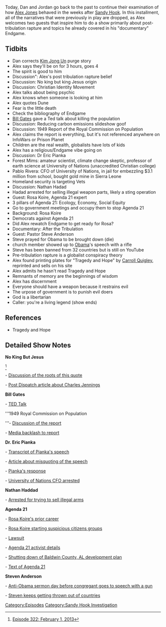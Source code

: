 {{DEFAULTSORT:
    #_EPISODE_0305:February 1, 2013
}}{{Episode
    | title           = February 1, 2013
    | caption         = Listen to this episode on [https://knowledgefight.libsyn.com/knowledge-fight-february-1-2013 Libsyn] [https://open.spotify.com/episode/6b0dTGgBtqxhxpE5WiGpIg Spotify], Read the [[Transcript/305: February 1, 2013|Unofficial Transcript]]
    | episodeNumber   = 305
    | length          = 01:32:28
    | airDate         = June 5, 2019
    | coverageDate    = February 1, 2013
    | episodeType     = [[:Category:Sandy Hook Investigation|Sandy Hook Investigation]]
    | appearance      = [[Charles A Jennings]], [[Bill Gates]], [[Dr Eric Pianka]], [[Pablo Rivera]], [[Nathan Hadad]], [[Rosa Koire]], [[Pastor Steve Anderson]], [[Carroll Quigley]]
    | previousEpisode = [[304: May 30-31, 2019]]
    | nextEpisode     = [[306: June 4-5, 2019]]
}}

{{Stub}}

Today, Dan and Jordan go back to the past to continue their examination of how [[Alex Jones]] behaved in the weeks after [[The Sandy Hook Elementary Massacre|Sandy Hook]]. In this installment, all of the narratives that were previously in play are dropped, as Alex welcomes two guests that inspire him to do a show primarily about post-tribulation rapture and topics he already covered in his "documentary" Endgame.

==Tidbits==

*Dan corrects [[Kim Jong Un]] purge story
*Alex says they'll be on for 3 hours, goes 4
*The spirit is good to him
*Discussion": Alex's post tribulation rapture belief
*Discussion: No king but king Jesus origin
*Discussion: Christian Identity Movement
*Alex talks about being psychic
*Alex knows when someone is looking at him
*Alex quotes Dune
*Fear is the little death
*Check the bibliography of Endgame
*[[Bill Gates]] gave a Ted talk about killing the population
*Discussion: Reducing carbon emissions slideshow goof
*Discussion: 1949 Report of the Royal Commission on Population
*Alex claims the report is everything, but it's not referenced anywhere on InfoWars or Prison Planet
*Children are the real wealth, globalists have lots of kids
*Alex has a religious/Endgame vibe going on
*Discussion: Dr Eric Pianka
*Forest Mims: amateur scientist, climate change skeptic, professor of earth science at University of Nations (unaccredited Christian college)
*Pablo Rivera: CFO of University of Nations, in jail for embezzling $3.1 million from school, bought gold mine in Sierra Leone
*Homeland security is targeting Vets
*Discussion: Nathan Hadad
*Hadad arrested for selling illegal weapon parts, likely a sting operation
*Guest: Rosa Koire, Agenda 21 expert
*3 pillars of Agenda 21: Ecology, Economy, Social Equity
*Go to government meetings and occupy them to stop Agenda 21
*Background: Rosa Koire
*Democrats against Agenda 21
*Did Alex rewatch Endgame to get ready for Rosa?
*Documentary: After the Tribulation
*Guest: Pastor Steve Anderson
*Steve prayed for Obama to be brought down (die)
*church member showed up to [[Barack Obama|Obama]]'s speech with a rifle
*Steve has been banned from 32 countries but is still on YouTube
*Pre-tribulation rapture is a globalist conspiracy theory
*Alex found printing plates for "Tragedy and Hope" by [[Carroll Quigley]], reprinted and sells on his site
*Alex admits he hasn't read Tragedy and Hope
*Remnants of memory are the beginnings of wisdom
*Alex has discernment
*Everyone should have a weapon because it restrains evil
*The urpose of government is to punish evil doers
*God is a libertarian
*Caller: you're a living legend (show ends)

==References==

*Tragedy and Hope

==Detailed Show Notes==

'''No King But Jesus'''

<ref>[https://knowledgefight.com/research/2019/6/5/episode-322-february-1-2013 Episode 322: February 1, 2013]</ref>

- [https://fakehistory.wordpress.com/2010/05/12/%E2%80%9Cno-king-but-jesus%E2%80%9D-and-the-american-revolution/ Discussion of the roots of this quote]

- [https://culteducation.com/group/871-christian-identity/3700-inside-the-christian-identity-movement.html Post Dispatch article about Charles Jennings]

'''Bill Gates'''

- [https://www.ted.com/talks/bill_gates?language=en TED Talk]

'''1949 Royal Commission on Population

'''- [https://www.scribd.com/document/24370606/1949-Royal-Commission-on-Population Discussion of the report]

- [https://europepmc.org/backend/ptpmcrender.fcgi?accid=PMC2974249&blobtype=pdf Media backlash to report]

'''Dr. Eric Pianka'''

- [http://www.zo.utexas.edu/courses/bio373/Vanishing.Book.pdf Transcript of Pianka's speech]

- [http://thequestionableauthority.blogspot.com/2006/04/seguin-gazette-enterprise-and.html Article about misquoting of the speech]

- [http://www.zo.utexas.edu/courses/THOC/Controversy.html Pianka's response]

- [https://www.westhawaiitoday.com/2018/01/09/hawaii-news/u-of-nations-ex-cfo-gets-nearly-10-years-in-prison/ University of Nations CFO arrested]

'''Nathan Haddad'''

- [https://www.watertowndailytimes.com/article/20130406/NEWS07/704069911 Arrested for trying to sell illegal arms]

'''Agenda 21'''

- [http://fortune.com/2014/06/18/agenda-21/ Rosa Koire's prior career]

- [https://www.pressdemocrat.com/news/2243256-181/koire-the-face-of-shadowy?sba=AAS Rosa Koire starting suspicious citizens groups]

- [https://napavalleyregister.com/news/opinion/mailbag/allen-critics-have-unreliable-record/article_037255ee-3ad5-11df-9be5-001cc4c03286.html Lawsuit]

- [https://www.splcenter.org/sites/default/files/d6_legacy_files/downloads/publication/agenda_21_final_web_0.pdf Agenda 21 activist details]

- [https://www.splcenter.org/sites/default/files/d6_legacy_files/downloads/publication/agenda_21_final_web_0.pdfhttps://www.splcenter.org/sites/default/files/d6_legacy_files/downloads/publication/agenda_21_final_web_0.pdf Shutting down of Baldwin County, AL development plan]

- [https://sustainabledevelopment.un.org/content/documents/Agenda21.pdf Text of Agenda 21]

'''Steven Anderson'''

- [https://www.phoenixnewtimes.com/news/christopher-broughtons-pastor-steven-anderson-prays-for-president-barack-obamas-death-6500993 Anti-Obama sermon day before congregant goes to speech with a gun]

- [https://www.pinknews.co.uk/2019/05/02/us-death-to-gays-preacher-steven-anderson-banned-from-most-of-europe/ Steven keeps getting thrown out of countries]

[[Category:Episodes]]
[[Category:Sandy Hook Investigation]]
